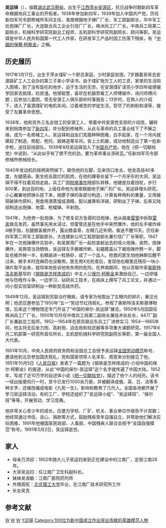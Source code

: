 {{unreferenced|time=2017-04-16T02:13:05+00:00}}
'''吴运铎'''（{{bd|1917年||1991年|5月2日|catIdx=W吴运铎}}），祖籍[[湖北|湖北]][[武汉|武汉]][[蔡甸|蔡甸]]，出生于[[江西|江西]][[萍乡|萍乡]][[安源区|安源区]]，抗日战争时期新四军革命根据地兵工事业的开拓者。1938年参加新四军，1939年加入中国共产党。历任新四军司令部修械所车间主任，淮南根据地子弹厂厂长、军工部副部长，华中军工处炮弹厂厂长，大连联合兵工企业引信厂厂长，株洲兵工厂厂长，中南兵工局第二副局长，机械科学研究院副总工程师，五机部科学研究院副院长、顾问等职。吴运铎是中华人民共和国第一代工人作家，在研发军工产品时因工伤落下残疾，有「[[中國的保爾·柯察金|中國的保爾·柯察金]]」之稱。

==历史履历==
1917年1月17日，出生于萍乡煤矿一个职员家庭，少时家庭贫困，7岁跟着哥哥去安源路矿工人工会办的第三子弟小学读书，由于煤矿拖欠工人的工资，家里的生活陷入困境，到了没有饭吃的地步，迫于生活的无奈，在安源煤矿读完小学四年级便辍学回家去挑煤，捡炭渣。他很聪慧，喜欢在机器旁看工人师傅操作，询问师傅问题；后参加儿童团，常去安源工人俱乐部听时事报告；13岁时，在熟人的介绍下，进入了富源煤矿的电机车间，过着艰苦的学徒生活，受尽了的剥削和凌辱，接受了左翼革命思想。

1938年，他和另外三名会钳工的安源工人，带着中共安源党支部的介绍信，辗转来到皖南参加了[[新四军|新四军]]，并分配到修械所，从此与革命的兵工事业结下了不解之缘，成为一名修械工人。吴运铎和战友们克服种种困难，白手起家，在一个月内就建起了制造、修配、枪托、锻铸造等车间，安上土机器，成功地制造出了第一批新步枪，送往前线部队。1939年8月吴运铎加入了[[中国共产党|中国共产党]]。他在《把一切献给党》中说到，“从此似乎有了使不完的劲，要为革命事业添砖瓦。”任新四军司令部修械所修械班长。

1940年发动机的摇柄突然掉下，砸伤他的左脚，后来伤口发炎，他发高烧40多度，左腿感染。医生挖去腐烂的肌肉，在他的踝骨处留下一个月牙形的大洞，吴运铎不得不拄着双拐走路，兵工厂因[[皖南事件|皖南事件]]随部队转移，他硬是拄着拐杖，步行800里，到达目的地，上级任命他为淮南根据地子弹厂的厂长。吴运铎埋头研究，小心翼翼地把弹头拔下来，揣摩子弹的各部分构造，计算各种用料的重量，又用破铜破铁作原料，用食用酒蒸馏成酒精，配以雄黄和洋硝，研制出了子弹，后来又陆续制造出炮弹、地雷、枪榴弹、平射炮。

1941年，为抢修一批炮弹，为了修复前方急需的旧炮弹，他从报废[[雷管|雷管]]中拆取[[雷汞|雷汞]]做击发药，虽然事先用水浸过，但雷管还是在他手中突然爆炸，他的左手被炸掉4根手指，左腿膝盖被炸开，露出膝盖骨，左眼几近失明，昏迷不醒15天。历任新四军第二师军工部副部长、大连建新公司工程部副部长兼引信厂厂长等职。1947年在一次炮弹爆炸实验中，和吴屏周厂长一起检查射出去的哑火炮弹。突然，炮弹爆炸，吴屏周当场牺牲，吴运铎左手腕被炸断，右腿膝盖以下被炮弹炸劈一半，脚趾也被炸掉一半，右眼崩进一粒铁砂，成了一个血人。抢救的医生怕他麻醉后醒不过来，做手术时连麻药也没敢用，医生用X光检查后，发现他右眼里还残存一块小弹片取不出来，就坦率地告诉他有失明的危险。在养病期间，他以苏联作家[[奥斯特洛夫斯基|奥斯特洛夫斯基]]写的《[[钢铁是怎样炼成的|钢铁是怎样炼成的]]》中主人公[[保尔·柯察金|保尔·柯察金]]来激励自己，一边顽强地与伤残作斗争，一边学习、钻研兵工技术，在病床上撰写了兵工论文，并通过一间小型实验室研制出一种新型高级炸药。

1949年12月，吴运铎到苏联治疗眼疾，请专家为他取出了左眼内的碎片，重见光明；他还应邀参加了1950年“五一”劳动节红场观礼，参观了奥斯特洛夫斯基博物馆，后来这个博物馆还专门开设了“中国的保尔-吴运铎”展览。1950年5月回国任株洲兵工厂厂长，1950年10月任中南兵工局第二副局长兼技术处处长，447厂副厂长兼副总工程师，1952—1954年在原苏联远东兵工厂进修实习. 1954—1965年间，他主持无后坐力炮、高射炮、迫击炮和轻武器等多项重大课题研究。1957年6月二机部第一研究所首任所长，五机部机械科学研究院副院长等职，第一届全国人大代表。

1951年10月，中央人民政府政务院和全国总工会授予吴运铎[[全国劳动模范|全国劳动模范]]称号，邀请他到北京参加国庆观礼，党和国家领导人毛泽东、周恩来分别接见了他。1951年10月5日《[[人民日报|人民日报]]》发表了一篇题为《钢铁是怎样炼成的-介绍中国的保尔·柯察金》的报道，从此“中国的保尔-吴运铎”这个名字就传遍了中国大陆。1952年，写成了近10万字的自述体小说《[[把一切献给党|把一切献给党]]》，描述了他个人的经历。该书一经出版便风行一时，至今已发行1000余万册，并被翻译成俄、英、日、法等多种文字，还被改编成电影《九死一生》，影响和教育了几代人。全国各地都开展了学习吴运铎活动，有的工厂、学校还组织了“吴运铎小组”、“吴运铎班”、“保尔班”等等，开展劳动、学习竞赛。

他非常关心青少年的成长，应邀为学校、厂矿、机关、事业单位作报告不计其数；他经常通过书信、谈心、捐款等方式，鼓励残疾青年自强自立，并帮助他们解决实际困难，1991年他被国家民政部、人事部、中国残疾人联合会授予“全国自强模范”称号。1991年5月2日，吴运铎逝世。
==家人==
*母亲万洪邱：1952年随大儿子吴运钧来到正在建设中的江南厂，定居江南28年。
*大哥吴运钧：任江南厂卫生科副科长。
*妹妹吴淑敏：江南厂医院药剂师
*外甥周宪：[[北京理工大学|北京理工大学]]毕业，在江南厂技术研究所工作
*长女吴克

== 参考文献 ==
{{Reflist}}


{{中国残疾人|2}}

[[Category:中華人民共和國作家|W]]
[[Category:中国共产党党员_(1939年入党)|W]]
[[Category:萍乡人|W]]
[[Category:吴姓|Y运铎]]
[[Category:100位为新中国成立作出突出贡献的英雄模范人物|Category:100位为新中国成立作出突出贡献的英雄模范人物]]